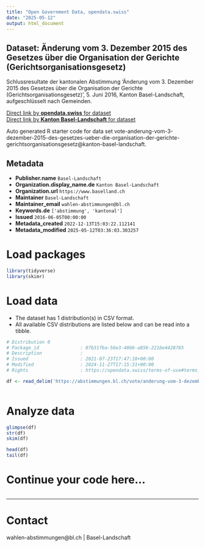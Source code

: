 ```yaml
---
title: "Open Government Data, opendata.swiss"
date: "2025-05-12"
output: html_document
---
```


## Dataset: Änderung vom 3. Dezember 2015 des Gesetzes über die Organisation der Gerichte (Gerichtsorganisationsgesetz)

Schlussresultate der kantonalen Abstimmung 'Änderung vom 3. Dezember 2015 des Gesetzes über die Organisation der Gerichte (Gerichtsorganisationsgesetz)', 5. Juni 2016, Kanton Basel-Landschaft, aufgeschlüsselt nach Gemeinden.

[Direct link by **opendata.swiss** for dataset](https://opendata.swiss/de/dataset/anderung-vom-3-dezember-2015-des-gesetzes-uber-die-organisation-der-gerichte-gerichtsorganisati)<br>
[Direct link by **Kanton Basel-Landschaft** for dataset](https://abstimmungen.bl.ch/vote/anderung-vom-3-dezember-2015-des-gesetzes-ueber-die-organisation-der-gerichte-gerichtsorganisationsgesetz/data)

Auto generated R starter code for data set vote-anderung-vom-3-dezember-2015-des-gesetzes-ueber-die-organisation-der-gerichte-gerichtsorganisationsgesetz@kanton-basel-landschaft.

## Metadata

- **Publisher.name** `Basel-Landschaft`
- **Organization.display_name.de** `Kanton Basel-Landschaft`
- **Organization.url** `https://www.baselland.ch`
- **Maintainer** `Basel-Landschaft`
- **Maintainer_email** `wahlen-abstimmungen@bl.ch`
- **Keywords.de** `['abstimmung', 'kantonal']`
- **Issued** `2016-06-05T00:00:00`
- **Metadata_created** `2022-12-13T15:03:22.112141`
- **Metadata_modified** `2025-05-12T03:36:03.303257`


# Load packages

```r

library(tidyverse)
library(skimr)

```

# Load data

-   The dataset has 1 distribution(s) in CSV format.
-   All available CSV distributions are listed below and can be read into a tibble.

```r

# Distribution 0
# Package_id               : 07b31fba-56e3-4866-a856-221be4428785
# Description              : 
# Issued                   : 2021-07-23T17:47:18+00:00
# Modified                 : 2024-11-27T17:15:31+00:00
# Rights                   : https://opendata.swiss/terms-of-use#terms_by

df <- read_delim('https://abstimmungen.bl.ch/vote/anderung-vom-3-dezember-2015-des-gesetzes-ueber-die-organisation-der-gerichte-gerichtsorganisationsgesetz/data-csv')



```

# Analyze data

```r

glimpse(df)
str(df)
skim(df)

head(df)
tail(df)

```

# Continue your code here...

```r

```

------------------------------------------------------------------------

# Contact

wahlen-abstimmungen@bl.ch | Basel-Landschaft

